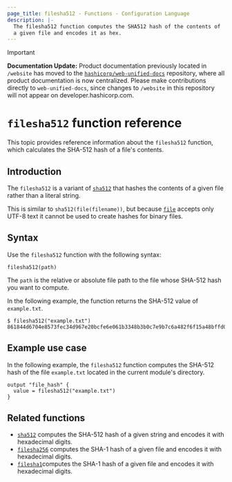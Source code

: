 ```yaml
---
page_title: filesha512 - Functions - Configuration Language
description: |-
  The filesha512 function computes the SHA512 hash of the contents of
  a given file and encodes it as hex.
---
```


> [!IMPORTANT]  
> **Documentation Update:** Product documentation previously located in `/website` has moved to the [`hashicorp/web-unified-docs`](https://github.com/hashicorp/web-unified-docs) repository, where all product documentation is now centralized. Please make contributions directly to `web-unified-docs`, since changes to `/website` in this repository will not appear on developer.hashicorp.com.

# `filesha512` function reference

This topic provides reference information about the `filesha512` function, which calculates the SHA-512 hash of a file's contents. 

## Introduction

The `filesha512` is a variant of [`sha512`](/terraform/language/functions/sha512)
that hashes the contents of a given file rather than a literal string.

This is similar to `sha512(file(filename))`, but
because [`file`](/terraform/language/functions/file) accepts only UTF-8 text it cannot be used to
create hashes for binary files.

## Syntax

Use the `filesha512` function with the following syntax:

```hcl
filesha512(path)
```

The `path` is the relative or absolute file path to the file whose SHA-512 hash you want to compute.

In the following example, the function returns the SHA-512 value of `example.txt`.

```hcl
$ filesha512("example.txt")
861844d6704e8573fec34d967e20bcfe6e061b3348b3b0c7e9b7c6a482f6f15a48bffd0fb928fd8c9f9196f7a8596d5e32b45d5a25488a8499396a67442c1d76
```

## Example use case

In the following example, the `filesha512` function computes the SHA-512 hash of the file `example.txt` located in the current module's directory.

```hcl
output "file_hash" {
  value = filesha512("example.txt")
}
```

## Related functions

- [`sha512`](/terraform/language/functions/sha512) computes the SHA-512 hash of a given string and encodes it with hexadecimal digits.
- [`filesha256`](/terraform/language/functions/filesha256) computes the SHA-1 hash of a given file and encodes it with hexadecimal digits.
- [`filesha1`](/terraform/language/functions/filesha1)computes the SHA-1 hash of a given file and encodes it with hexadecimal digits.
